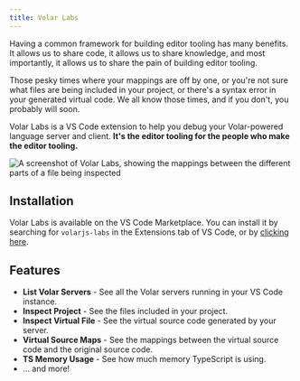 ```yaml
---
title: Volar Labs
---
```


Having a common framework for building editor tooling has many benefits. It allows us to share code, it allows us to share knowledge, and most importantly, it allows us to share the pain of building editor tooling.

Those pesky times where your mappings are off by one, or you're not sure what files are being included in your project, or there's a syntax error in your generated virtual code. We all know those times, and if you don't, you probably will soon.

Volar Labs is a VS Code extension to help you debug your Volar-powered language server and client. **It's the editor tooling for the people who make the editor tooling.**

![A screenshot of Volar Labs, showing the mappings between the different parts of a file being inspected](./volar-labs-1.png)

## Installation

Volar Labs is available on the VS Code Marketplace. You can install it by searching for `volarjs-labs` in the Extensions tab of VS Code, or by [clicking here](https://marketplace.visualstudio.com/items?itemName=johnsoncodehk.volarjs-labs).

## Features

- **List Volar Servers** - See all the Volar servers running in your VS Code instance.
- **Inspect Project** - See the files included in your project.
- **Inspect Virtual File** - See the virtual source code generated by your server.
- **Virtual Source Maps** - See the mappings between the virtual source code and the original source code.
- **TS Memory Usage** - See how much memory TypeScript is using.
- ... and more!

